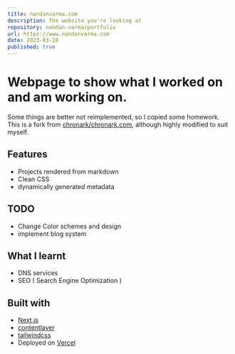 ```yaml
---
title: nandanvarma.com
description: The website you're looking at
repository: nandan-varma/portfolio
url: https://www.nandanvarma.com
date: 2023-03-28
published: true
---
```


# Webpage to show what I worked on and am working on.

Some things are better not reimplemented, so I copied some homework.
This is a fork from [chronark/chronark.com](https://github.com/chronark/chronark.com),
although highly modified to suit myself.

## Features

- Projects rendered from markdown
- Clean CSS
- dynamically generated metadata

## TODO

- Change Color schemes and design
- implement blog system

## What I learnt

- DNS services
- SEO ( Search Engine Optimization )

## Built with

- [Next.js](https://nextjs.org)
- [contentlayer](https://contentlayer.dev)
- [tailwindcss](https://tailwindcss.com)
- Deployed on [Vercel](https://vercel.com)


